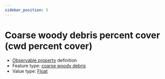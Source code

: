```yaml
---
sidebar_position: 5
---
```



# Coarse woody debris percent cover (cwd percent cover)

- [Observable property](/viewers/dawe-vocabs?uri=https://linked.data.gov.au/def/nrm/5370f9a5-c347-4442-b144-e486f11191a8) definition
- Feature type: [coarse woody debris](http://linked.data.gov.au/def/tern-cv/c001183f-c6b5-4162-8de9-0c7ed0eb3bfe)
- Value type: [Float](https://w3id.org/tern/ontologies/tern/Float)


<Example protocolModule="coarse-woody-debris-plot-measures" observableProperty="https://linked.data.gov.au/def/nrm/5370f9a5-c347-4442-b144-e486f11191a8" />

